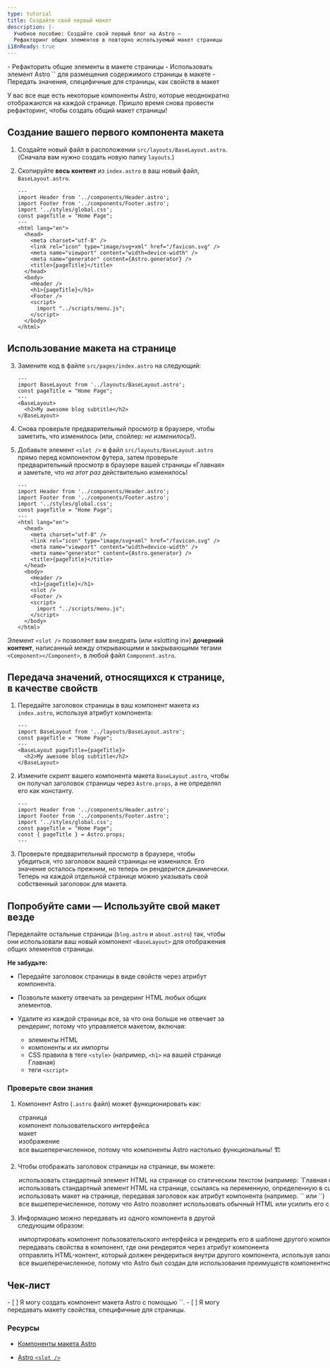 ```yaml
---
type: tutorial
title: Создайте свой первый макет
description: |-
  Учебное пособие: Создайте свой первый блог на Astro —
  Рефакторинг общих элементов в повторно используемый макет страницы
i18nReady: true
---
```




<PreCheck>
  - Рефакторить общие элементы в макете страницы
  - Использовать элемент Astro `<slot />` для размещения содержимого страницы в макете
  - Передать значения, специфичные для страницы, как свойств в макет
</PreCheck>

У вас все еще есть некоторые компоненты Astro, которые неоднократно отображаются на каждой странице. Пришло время снова провести рефакторинг, чтобы создать общий макет страницы!

## Создание вашего первого компонента макета

1. Создайте новый файл в расположении `src/layouts/BaseLayout.astro`. (Сначала вам нужно создать новую папку `layouts`.)

2. Скопируйте **весь контент** из `index.astro` в ваш новый файл, `BaseLayout.astro`.

    ```astro title="src/layouts/BaseLayout.astro"
    ---
    import Header from '../components/Header.astro';
    import Footer from '../components/Footer.astro';
    import '../styles/global.css';
    const pageTitle = "Home Page";
    ---
    <html lang="en">
      <head>
        <meta charset="utf-8" />
        <link rel="icon" type="image/svg+xml" href="/favicon.svg" />
        <meta name="viewport" content="width=device-width" />
        <meta name="generator" content={Astro.generator} />
        <title>{pageTitle}</title>
      </head>
      <body>
        <Header />
        <h1>{pageTitle}</h1>
        <Footer />
        <script>
          import "../scripts/menu.js";
        </script>
      </body>
    </html>
    ```

## Использование макета на странице

3. Замените код в файле `src/pages/index.astro` на следующий:

    ```astro title="src/pages/index.astro"
    ---
    import BaseLayout from '../layouts/BaseLayout.astro';
    const pageTitle = "Home Page";
    ---
    <BaseLayout>
      <h2>My awesome blog subtitle</h2>
    </BaseLayout>
    ```

4. Снова проверьте предварительный просмотр в браузере, чтобы заметить, что изменилось (или, спойлер: _не изменилось_!).

5. Добавьте элемент `<slot />` в файл `src/layouts/BaseLayout.astro` прямо перед компонентом футера, затем проверьте предварительный просмотр в браузере вашей страницы «Главная» и заметьте, что _на этот раз_ действительно изменилось!

    ```astro title="src/layouts/BaseLayout.astro" ins={18}
    ---
    import Header from '../components/Header.astro';
    import Footer from '../components/Footer.astro';
    import '../styles/global.css';
    const pageTitle = "Home Page";
    ---
    <html lang="en">
      <head>
        <meta charset="utf-8" />
        <link rel="icon" type="image/svg+xml" href="/favicon.svg" />
        <meta name="viewport" content="width=device-width" />
        <meta name="generator" content={Astro.generator} />
        <title>{pageTitle}</title>
      </head>
      <body>
        <Header />
        <h1>{pageTitle}</h1>
        <slot />
        <Footer />
        <script>
          import "../scripts/menu.js";
        </script>
      </body>
    </html>
    ```

Элемент `<slot />` позволяет вам внедрять (или «slotting in») **дочерний контент**, написанный между открывающими и закрывающими тегами `<Component></Component>`, в любой файл `Component.astro`.

## Передача значений, относящихся к странице, в качестве свойств

1. Передайте заголовок страницы в ваш компонент макета из `index.astro`, используя атрибут компонента:

    ```astro title="src/pages/index.astro" 'pageTitle={pageTitle}'
    ---
    import BaseLayout from '../layouts/BaseLayout.astro';
    const pageTitle = "Home Page";
    ---
    <BaseLayout pageTitle={pageTitle}>
      <h2>My awesome blog subtitle</h2>
    </BaseLayout>
    ```

2. Измените скрипт вашего компонента макета `BaseLayout.astro`, чтобы он получал заголовок страницы через `Astro.props`, а не определял его как константу.

    ```astro title="src/layouts/BaseLayout.astro" del={5} ins={6}
    ---
    import Header from '../components/Header.astro';
    import Footer from '../components/Footer.astro';
    import '../styles/global.css';
    const pageTitle = "Home Page";
    const { pageTitle } = Astro.props;
    ---
    ```

3. Проверьте предварительный просмотр в браузере, чтобы убедиться, что заголовок вашей страницы не изменился. Его значение осталось прежним, но теперь он рендерится динамически. Теперь на каждой отдельной странице можно указывать свой собственный заголовок для макета.


<Box icon="puzzle-piece">

## Попробуйте сами — Используйте свой макет везде

Переделайте остальные страницы (`blog.astro` и `about.astro`) так, чтобы они использовали ваш новый компонент `<BaseLayout>` для отображения общих элементов страницы.

**Не забудьте:**

- Передайте заголовок страницы в виде свойств через атрибут компонента.

- Позвольте макету отвечать за рендеринг HTML любых общих элементов.

- Удалите из каждой страницы все, за что она больше не отвечает за рендеринг, потому что управляется макетом, включая:

  - элементы HTML
  - компоненты и их импорты
  - CSS правила в теге `<style>` (например, `<h1>` на вашей странице Главная)
  - теги `<script>`

</Box>



<Box icon="question-mark">

### Проверьте свои знания

1. Компонент Astro (`.astro` файл) может функционировать как:

    <MultipleChoice>
      <Option>страница</Option>
      <Option>компонент пользовательского интерфейса</Option>
      <Option>макет</Option>
      <Option>изображение</Option>
      <Option isCorrect>все вышеперечисленное, потому что компоненты Astro настолько функциональны! 🏗️</Option>
    </MultipleChoice>

2. Чтобы отображать заголовок страницы на странице, вы можете:

    <MultipleChoice>
      <Option>
        использовать стандартный элемент HTML на странице со статическим текстом (например: `<h1>Главная страница</h1>`)
      </Option>
      <Option>
        использовать стандартный элемент HTML на странице, ссылаясь на переменную, определенную в сценарии frontmatter вашего компонента (например `<h1>{pageTitle}</h1>`)
      </Option>
      <Option>
        использовать макет на странице, передавая заголовок как атрибут компонента (например. `<BaseLayout title="Главная" />` или `<BaseLayout title={pageTitle} />`)
      </Option>
      <Option isCorrect>
        все вышеперечисленное, потому что Astro позволяет использовать обычный HTML или усилить его с помощью сценариев и компонентов! 💪
      </Option>
    </MultipleChoice>

3. Информацию можно передавать из одного компонента в другой следующим образом:

    <MultipleChoice>
      <Option>
        импортировать компонент пользовательского интерфейса и рендерить его в шаблоне другого компонента
      </Option>
      <Option>
        передавать свойства в компонент, где они рендерятся через атрибут компонента
      </Option>
      <Option>
        отправлять HTML-контент, который должен рендериться внутри другого компонента, используя заполнитель `<slot />`
      </Option>
      <Option isCorrect>
        все вышеперечисленное, потому что Astro был создан для использования преимуществ компонентного дизайна! 🧩
      </Option>
    </MultipleChoice>

</Box>

<Box icon="check-list">

## Чек-лист

<Checklist>
- [ ] Я могу создать компонент макета Astro с помощью `<slot />`.
- [ ] Я могу передавать макету свойства, специфичные для страницы.
</Checklist>
</Box>

### Ресурсы

- [Компоненты макета Astro](/ru/basics/layouts/)

- [Astro `<slot />`](/ru/basics/astro-components/#слоты)
